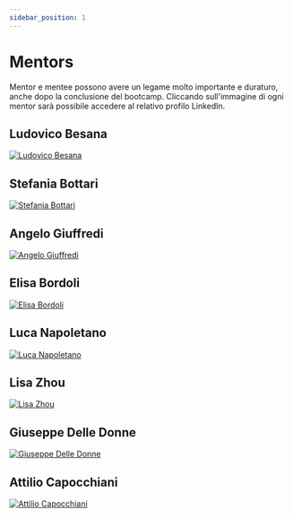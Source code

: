 ```yaml
---
sidebar_position: 1
---
```


# Mentors

Mentor e mentee possono avere un legame molto importante e duraturo, anche dopo la conclusione del bootcamp. 
Cliccando sull'immagine di ogni mentor sarà possibile accedere al relativo profilo LinkedIn.

## Ludovico Besana 

<a href="https://www.linkedin.com/in/ludovicobesana/">

![Ludovico Besana](./img/mentors-shetech/ludovico-besana.png)

</a>

## Stefania Bottari

<a href="https://www.linkedin.com/in/stefania-bottari/">

![Stefania Bottari](./img/mentors-shetech/stefania-bottari.png)

</a>

## Angelo Giuffredi

<a href="https://www.linkedin.com/in/agiuffredi/">

![Angelo Giuffredi](./img/mentors-shetech/angelo-giuffredi.png)

</a>



## Elisa Bordoli

<a href="https://www.linkedin.com/in/elisa-b-27361b19/">

![Elisa Bordoli](./img/mentors-shetech/elisa-bordoli.png)

</a>


## Luca Napoletano

<a href="https://www.linkedin.com/in/luca-napoletano-a02517150/">


![Luca Napoletano](./img/mentors-shetech/luca-napoletano.png)

</a>


## Lisa Zhou

<a href="https://www.linkedin.com/in/lisa-zhou-%E5%91%A8%E5%BF%83%E6%82%A6-83a2b3183/">

![Lisa Zhou](./img/mentors-shetech/lisa-zhou.png)

</a>

## Giuseppe Delle Donne

<a href="https://www.linkedin.com/in/giuseppe-delle-donne-a5370b2a/">

![Giuseppe Delle Donne](./img/mentors-shetech/giuseppe-delle-donne.png)

</a>

## Attilio Capocchiani

<a href="https://www.linkedin.com/in/%E2%98%81%EF%B8%8F-attilio-capocchiani-ba02117b/">

![Attilio Capocchiani](./img/mentors-shetech/attilio-capocchiani.png)

</a>